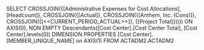 SELECT CROSSJOIN({[Administrative Expenses for Cost Allocations], [Headcount]}, CROSSJOIN({[Actual]}, CROSSJOIN({[Anthem, Inc. (Cons)]}, CROSSJOIN({[<<CURRENT_PERIOD_ACTUAL>>]}, {[Project Total]})))) ON AXIS(0),
NON EMPTY Descendants([Cost Center].[Cost Center Total], [Cost Center].levels(0)) DIMENSION PROPERTIES [Cost Center].[MEMBER_UNIQUE_NAME] on AXIS(1)
FROM ACTADM2.ACTADM2